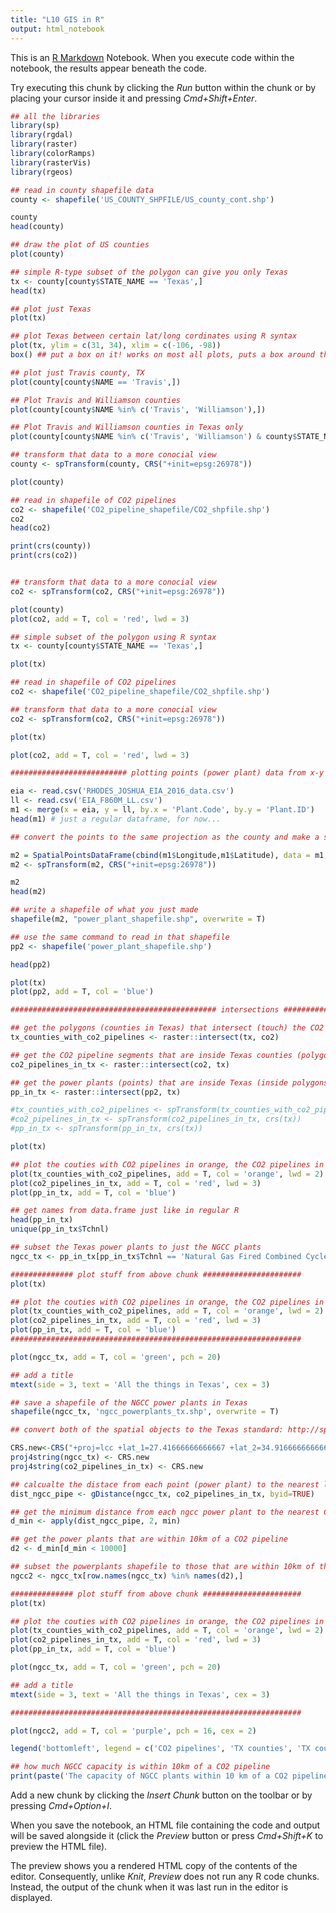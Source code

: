 ```yaml
---
title: "L10 GIS in R"
output: html_notebook
---
```


This is an [R Markdown](http://rmarkdown.rstudio.com) Notebook. When you execute code within the notebook, the results appear beneath the code. 

Try executing this chunk by clicking the *Run* button within the chunk or by placing your cursor inside it and pressing *Cmd+Shift+Enter*. 

```r
## all the libraries 
library(sp)
library(rgdal)
library(raster)
library(colorRamps)
library(rasterVis)
library(rgeos)
```


```r
## read in county shapefile data
county <- shapefile('US_COUNTY_SHPFILE/US_county_cont.shp')

county
head(county)
```

```r
## draw the plot of US counties
plot(county)
```

```r
## simple R-type subset of the polygon can give you only Texas
tx <- county[county$STATE_NAME == 'Texas',]
head(tx)

## plot just Texas
plot(tx)
```

```r
## plot Texas between certain lat/long cordinates using R syntax
plot(tx, ylim = c(31, 34), xlim = c(-106, -98))
box() ## put a box on it! works on most all plots, puts a box around the "plot area" just inside the margins: mar = c(...)

```

```r
## plot just Travis county, TX
plot(county[county$NAME == 'Travis',])
```

```r
## Plot Travis and Williamson counties
plot(county[county$NAME %in% c('Travis', 'Williamson'),])
```

```r
## Plot Travis and Williamson counties in Texas only
plot(county[county$NAME %in% c('Travis', 'Williamson') & county$STATE_NAME == 'Texas',])
```

```r
## transform that data to a more conocial view
county <- spTransform(county, CRS("+init=epsg:26978"))

plot(county)
```

```r
## read in shapefile of CO2 pipelines
co2 <- shapefile('CO2_pipeline_shapefile/CO2_shpfile.shp')
co2
head(co2)

print(crs(county))
print(crs(co2))


## transform that data to a more conocial view
co2 <- spTransform(co2, CRS("+init=epsg:26978"))

plot(county)
plot(co2, add = T, col = 'red', lwd = 3)
```


```r
## simple subset of the polygon using R syntax
tx <- county[county$STATE_NAME == 'Texas',]

plot(tx)
```

```r
## read in shapefile of CO2 pipelines
co2 <- shapefile('CO2_pipeline_shapefile/CO2_shpfile.shp')

## transform that data to a more conocial view
co2 <- spTransform(co2, CRS("+init=epsg:26978"))

plot(tx)

plot(co2, add = T, col = 'red', lwd = 3)
```

```r
########################## plotting points (power plant) data from x-y coordinates (lat-long) ########################## 

eia <- read.csv('RHODES_JOSHUA_EIA_2016_data.csv')
ll <- read.csv('EIA_F860M_LL.csv')
m1 <- merge(x = eia, y = ll, by.x = 'Plant.Code', by.y = 'Plant.ID')
head(m1) # just a regular dataframe, for now...
```

```r
## convert the points to the same projection as the county and make a shapefile of the points 

m2 = SpatialPointsDataFrame(cbind(m1$Longitude,m1$Latitude), data = m1, proj4string = CRS("+init=epsg:4202")) # for some reason you have to convert it to a couple to get it to work...
m2 <- spTransform(m2, CRS("+init=epsg:26978"))

m2
head(m2)

## write a shapefile of what you just made
shapefile(m2, "power_plant_shapefile.shp", overwrite = T)

## use the same command to read in that shapefile
pp2 <- shapefile('power_plant_shapefile.shp')

head(pp2)

plot(tx)
plot(pp2, add = T, col = 'blue')
```

```r
############################################## intersections ##############################################

## get the polygons (counties in Texas) that intersect (touch) the CO2 pipelines
tx_counties_with_co2_pipelines <- raster::intersect(tx, co2)

## get the CO2 pipeline segments that are inside Texas counties (polygons in tx)
co2_pipelines_in_tx <- raster::intersect(co2, tx)

## get the power plants (points) that are inside Texas (inside polygons in tx)
pp_in_tx <- raster::intersect(pp2, tx)

#tx_counties_with_co2_pipelines <- spTransform(tx_counties_with_co2_pipelines, crs(tx))
#co2_pipelines_in_tx <- spTransform(co2_pipelines_in_tx, crs(tx))
#pp_in_tx <- spTransform(pp_in_tx, crs(tx))

plot(tx)

## plot the couties with CO2 pipelines in orange, the CO2 pipelines in red, the power plants inside Texas in blue
plot(tx_counties_with_co2_pipelines, add = T, col = 'orange', lwd = 2)
plot(co2_pipelines_in_tx, add = T, col = 'red', lwd = 3)
plot(pp_in_tx, add = T, col = 'blue')
```

```r
## get names from data.frame just like in regular R
head(pp_in_tx)
unique(pp_in_tx$Tchnl)

## subset the Texas power plants to just the NGCC plants
ngcc_tx <- pp_in_tx[pp_in_tx$Tchnl == 'Natural Gas Fired Combined Cycle',]

############## plot stuff from above chunk ######################
plot(tx)

## plot the couties with CO2 pipelines in orange, the CO2 pipelines in red, the power plants inside Texas in blue
plot(tx_counties_with_co2_pipelines, add = T, col = 'orange', lwd = 2)
plot(co2_pipelines_in_tx, add = T, col = 'red', lwd = 3)
plot(pp_in_tx, add = T, col = 'blue')
#################################################################

plot(ngcc_tx, add = T, col = 'green', pch = 20)

## add a title
mtext(side = 3, text = 'All the things in Texas', cex = 3)

## save a shapefile of the NGCC power plants in Texas
shapefile(ngcc_tx, 'ngcc_powerplants_tx.shp', overwrite = T)
```

```r
## convert both of the spatial objects to the Texas standard: http://spatialreference.org/ref/epsg/3081/

CRS.new<-CRS("+proj=lcc +lat_1=27.41666666666667 +lat_2=34.91666666666666 +lat_0=31.16666666666667 +lon_0=-100 +x_0=1000000 +y_0=1000000 +ellps=GRS80 +datum=NAD83 +units=m +no_defs")  
proj4string(ngcc_tx) <- CRS.new 
proj4string(co2_pipelines_in_tx) <- CRS.new

## calcualte the distace from each point (power plant) to the nearest line (CO2 pipeline) that are within 10 km
dist_ngcc_pipe <- gDistance(ngcc_tx, co2_pipelines_in_tx, byid=TRUE)

## get the minimum distance from each ngcc power plant to the nearest CO2 pipeline
d_min <- apply(dist_ngcc_pipe, 2, min)

## get the power plants that are within 10km of a CO2 pipeline
d2 <- d_min[d_min < 10000]

## subset the powerplants shapefile to those that are within 10km of the CO2 pieplines
ngcc2 <- ngcc_tx[row.names(ngcc_tx) %in% names(d2),]

############## plot stuff from above chunk ######################
plot(tx)

## plot the couties with CO2 pipelines in orange, the CO2 pipelines in red, the power plants inside Texas in blue
plot(tx_counties_with_co2_pipelines, add = T, col = 'orange', lwd = 2)
plot(co2_pipelines_in_tx, add = T, col = 'red', lwd = 3)
plot(pp_in_tx, add = T, col = 'blue')

plot(ngcc_tx, add = T, col = 'green', pch = 20)

## add a title
mtext(side = 3, text = 'All the things in Texas', cex = 3)

#################################################################

plot(ngcc2, add = T, col = 'purple', pch = 16, cex = 2)

legend('bottomleft', legend = c('CO2 pipelines', 'TX counties', 'TX counties with CO2 pipelines', 'Power plants in TX', 'NGCC power plants in TX', 'NGCC power plants in TX within 10km of CO2 pipeline'), pch = c(NA, 22, 22, 3, 16, 16), col = c('red', 'black', 'black', 'blue', 'green', 'purple'), pt.bg = c(NA, 'white', 'orange', NA, NA, NA), lwd = c(3, NA, NA, NA, NA, NA), pt.cex = c(NA, 1.75, 1.75, 1, 1, 2), cex = 0.75, bty = 'n')

## how much NGCC capacity is within 10km of a CO2 pipeline
print(paste('The capacity of NGCC plants within 10 km of a CO2 pipeline is: ', sum(ngcc2$Nmp_C), ' MW', sep = ''))


```





Add a new chunk by clicking the *Insert Chunk* button on the toolbar or by pressing *Cmd+Option+I*.

When you save the notebook, an HTML file containing the code and output will be saved alongside it (click the *Preview* button or press *Cmd+Shift+K* to preview the HTML file). 

The preview shows you a rendered HTML copy of the contents of the editor. Consequently, unlike *Knit*, *Preview* does not run any R code chunks. Instead, the output of the chunk when it was last run in the editor is displayed.

